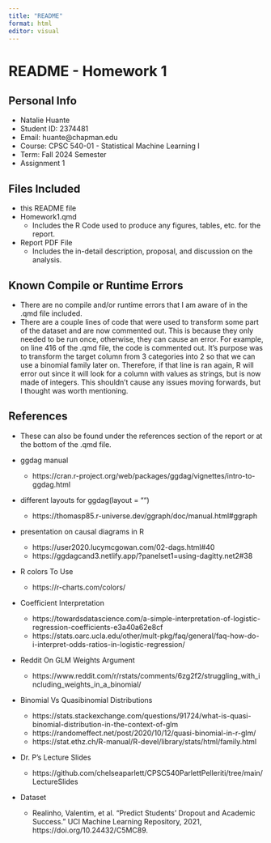 ```yaml
---
title: "README"
format: html
editor: visual
---
```


# README - Homework 1

## Personal Info

-   Natalie Huante
-   Student ID: 2374481
-   Email: huante\@chapman.edu
-   Course: CPSC 540-01 - Statistical Machine Learning I
-   Term: Fall 2024 Semester
-   Assignment 1

## Files Included

-   this README file
-   Homework1.qmd
    -   Includes the R Code used to produce any figures, tables, etc. for the report.
-   Report PDF File
    -   Includes the in-detail description, proposal, and discussion on the analysis.

## Known Compile or Runtime Errors

-   There are no compile and/or runtime errors that I am aware of in the .qmd file included.
-   There are a couple lines of code that were used to transform some part of the dataset and are now commented out. This is because they only needed to be run once, otherwise, they can cause an error. For example, on line 416 of the .qmd file, the code is commented out. It's purpose was to transform the target column from 3 categories into 2 so that we can use a binomial family later on. Therefore, if that line is ran again, R will error out since it will look for a column with values as strings, but is now made of integers. This shouldn't cause any issues moving forwards, but I thought was worth mentioning.

## References

-   These can also be found under the references section of the report or at the bottom of the .qmd file.

-   ggdag manual

    -   https://cran.r-project.org/web/packages/ggdag/vignettes/intro-to-ggdag.html

-   different layouts for ggdag(layout = "")

    -   https://thomasp85.r-universe.dev/ggraph/doc/manual.html#ggraph

-   presentation on causal diagrams in R

    -   https://user2020.lucymcgowan.com/02-dags.html#40
    -   https://ggdagcand3.netlify.app/?panelset1=using-dagitty.net2#38

-   R colors To Use

    -   https://r-charts.com/colors/

-   Coefficient Interpretation

    -   https://towardsdatascience.com/a-simple-interpretation-of-logistic-regression-coefficients-e3a40a62e8cf
    -   https://stats.oarc.ucla.edu/other/mult-pkg/faq/general/faq-how-do-i-interpret-odds-ratios-in-logistic-regression/

-   Reddit On GLM Weights Argument

    -   https://www.reddit.com/r/rstats/comments/6zg2f2/struggling_with_including_weights_in_a_binomial/

-   Binomial Vs Quasibinomial Distributions

    -   https://stats.stackexchange.com/questions/91724/what-is-quasi-binomial-distribution-in-the-context-of-glm
    -   https://randomeffect.net/post/2020/10/12/quasi-binomial-in-r-glm/
    -   https://stat.ethz.ch/R-manual/R-devel/library/stats/html/family.html

-   Dr. P's Lecture Slides

    -   https://github.com/chelseaparlett/CPSC540ParlettPelleriti/tree/main/LectureSlides

-   Dataset

    -   Realinho, Valentim, et al. "Predict Students' Dropout and Academic Success." UCI Machine Learning Repository, 2021, https://doi.org/10.24432/C5MC89.
